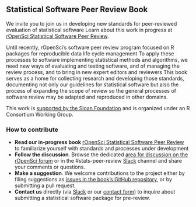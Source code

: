 ## Statistical Software Peer Review Book {#statsreview}

We invite you to join us in developing new standards for peer-reviewed evaluation of statistical software
Learn about this work in progress at [rOpenSci Statistical Software Peer Review](https://stats-devguide.ropensci.org/index.html). 

Until recently, rOpenSci's software peer review program  focused on R packages for reproducible data life cycle management
To apply these processes to software implementing statistical methods and algorithms, we need new ways of evaluating and testing software, and of managing the review process, and to bring in new expert editors and reviewers
This book serves as a home for collecting research and developing those standards, documenting not only our guidelines for statistical software but also the process of expanding the scope of review so the general processes of software review may be adapted and reproduced in other domains.

This work is [supported by the Sloan Foundation](https://ropensci.org/blog/2019/07/15/expanding-software-review/) and is organized under an R Consortium Working Group.


### How to contribute

*   **Read our in-progress book** [rOpenSci Statistical Software Peer Review](https://stats-devguide.ropensci.org/index.html) to familiarize yourself with standards and processes under development
*   **Follow the discussion**. 
    Browse the dedicated [area for discussion on the rOpenSci forum](https://discuss.ropensci.org/c/statistical-software-peer-review/28) or in the #stats-peer-review [Slack](#channels-slack) channel and share your comments or questions.
*   **Make a suggestion**. 
    We welcome contributions to the project either by filing suggestions as [issues in the book's GitHub repository](https://github.com/ropenscilabs/statistical-software-peer-review/issues), or by submitting a pull request. 
*   **Contact us** directly (via [Slack](#channels-slack) or our 
    [contact form](https://ropensci.org/contact/)) to inquire about submitting a statistical software package for pre-review.
